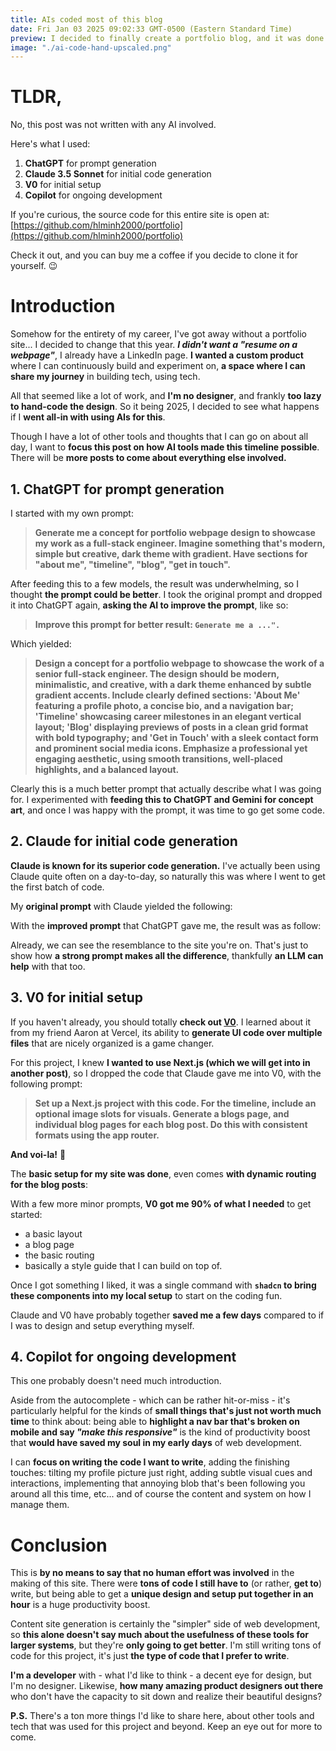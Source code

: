 ```yaml
---
title: AIs coded most of this blog
date: Fri Jan 03 2025 09:02:33 GMT-0500 (Eastern Standard Time)
preview: I decided to finally create a portfolio blog, and it was done in a day thanks to AI.
image: "./ai-code-hand-upscaled.png"
---
```



# TLDR, 

No, this post was not written with any AI involved.

Here's what I used:
1. **ChatGPT** for prompt generation
1. **Claude 3.5 Sonnet** for initial code generation
1. **V0** for initial setup
1. **Copilot** for ongoing development

If you're curious, the source code for this entire site is open at: [https://github.com/hlminh2000/portfolio](https://github.com/hlminh2000/portfolio)

Check it out, and you can buy me a coffee if you decide to clone it for yourself. 😉

# Introduction

Somehow for the entirety of my career, I've got away without a portfolio site... I decided to change
that this year. ***I didn't want a "resume on a webpage"***, I already have a LinkedIn page. **I wanted a 
custom product** where I can continuously build and experiment on, **a space where I can share my journey** 
in building tech, using tech. 

All that seemed like a lot of work, and **I'm no designer**, and frankly **too lazy to hand-code the design**. 
So it being 2025, I decided to see what happens if I **went all-in with using AIs for this**.

Though I have a lot of other tools and thoughts that I can go on about all day, I want to **focus this post on 
how AI tools made this timeline possible**. There will be **more posts to come about everything else involved.**

## 1. ChatGPT for prompt generation
  
I started with my own prompt:
> **Generate me a concept for portfolio webpage design to showcase my work as a full-stack engineer. 
  Imagine something that's modern, simple but creative, dark theme with gradient. Have sections for 
  "about me", "timeline", "blog", "get in touch".**

After feeding this to a few models, the result was underwhelming, so I thought **the prompt could be better**. 
I took the original prompt and dropped it into ChatGPT again, **asking the AI to improve the prompt**, like so:

> **Improve this prompt for better result: `Generate me a ...".`**

Which yielded:

> **Design a concept for a portfolio webpage to showcase the work of a senior full-stack engineer. 
The design should be modern, minimalistic, and creative, with a dark theme enhanced by subtle 
gradient accents. Include clearly defined sections: 'About Me' featuring a profile photo, a concise 
bio, and a navigation bar; 'Timeline' showcasing career milestones in an elegant vertical layout; 
'Blog' displaying previews of posts in a clean grid format with bold typography; and 
'Get in Touch' with a sleek contact form and prominent social media icons. Emphasize a professional 
yet engaging aesthetic, using smooth transitions, well-placed highlights, and a balanced layout.**

Clearly this is a much better prompt that actually describe what I was going for. I experimented with **feeding this
to ChatGPT and Gemini for concept art**, and once I was happy with the prompt, it was time to go get some code.

## 2. Claude for initial code generation

**Claude is known for its superior code generation.** I've actually been using Claude quite often on a day-to-day,
so naturally this was where I went to get the first batch of code.

My **original prompt** with Claude yielded the following:

<div className='relative overflow-scroll h-96 rounded-lg'>
  <OldPromptDesign />
</div>

With the **improved prompt** that ChatGPT gave me, the result was as follow:

<div className='relative overflow-scroll h-96 rounded-lg'>
  <Portfolio />
</div>

Already, we can see the resemblance to the site you're on. That's just to show how **a strong prompt makes 
all the difference**, thankfully **an LLM can help** with that too.

## 3. V0 for initial setup

If you haven't already, you should totally **check out [V0](https://V0.dev)**. I learned about it from
my friend Aaron at Vercel, its ability to **generate UI code over multiple files** that are nicely organized
is a game changer.

For this project, I knew **I wanted to use Next.js (which we will get into in another post)**, so I dropped the 
code that Claude gave me into V0, with the following prompt:

> **Set up a Next.js project with this code. For the timeline, include an optional image slots for visuals. 
  Generate a blogs page, and individual blog pages for each blog post. Do this with consistent formats 
  using the app router.**

**And voi-la!** 🙌 

The **basic setup for my site was done**, even comes **with dynamic routing for the blog posts**:

<V0Response />

With a few more minor prompts, **V0 got me 90% of what I needed** to get started: 
- a basic layout
- a blog page
- the basic routing 
- basically a style guide that I can build on top of.

Once I got something I liked, it was a single command with **`shadcn` to bring these components into my
local setup** to start on the coding fun.

Claude and V0 have probably together **saved me a few days** compared to if I was to design and setup
everything myself.

## 4. Copilot for ongoing development

This one probably doesn't need much introduction. 

Aside from the autocomplete - which can be rather hit-or-miss -
it's particularly helpful for the kinds of **small things that's just not worth much time** to think about: 
being able to **highlight a nav bar that's broken on mobile and say *"make this responsive"*** is the kind of
productivity boost that **would have saved my soul in my early days** of web development. 

I can **focus on writing the code I want to write**, adding the finishing touches: tilting my profile
picture just right, adding subtle visual cues and interactions, implementing that annoying blob that's 
been following you around all this time, etc... and of course the content and system on how I manage them.

# Conclusion
This is **by no means to say that no human effort was involved** in the making of this site. There were **tons
of code I still have to** (or rather, **get to**) write, but being able to get a **unique design and setup 
put together in an hour** is a huge productivity boost.

Content site generation is certainly the "simpler" side of web development, so **this alone doesn't say much about
the usefulness of these tools for larger systems**, but they're **only going to get better**. I'm still
writing tons of code for this project, it's just **the type of code that I prefer to write**.

**I'm a developer** with - what I'd like to think - a decent eye for design, but I'm no designer. Likewise,
**how many amazing product designers out there** who don't have the capacity to sit down and realize their
beautiful designs?

**P.S.** There's a ton more things I'd like to share here, about other tools and tech that was used for this
project and beyond. Keep an eye out for more to come.